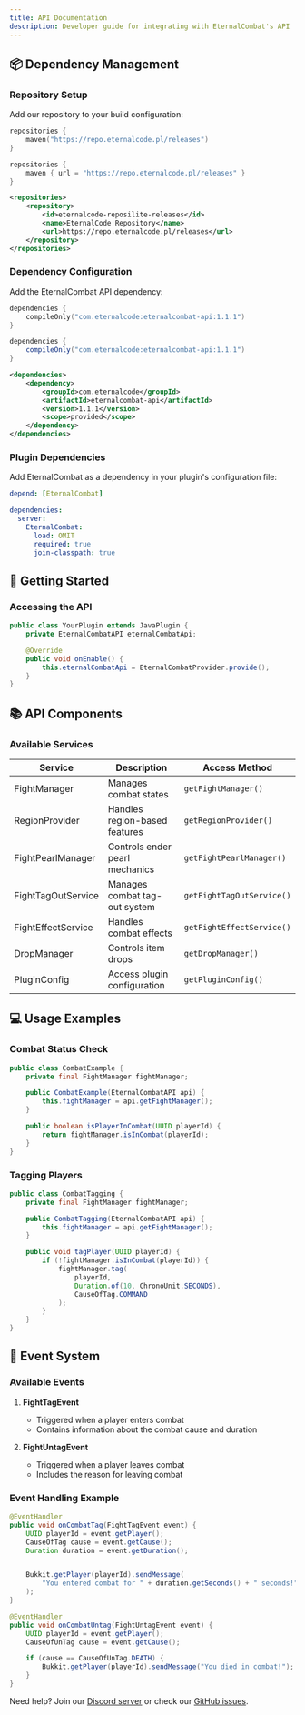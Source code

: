 ```yaml
---
title: API Documentation
description: Developer guide for integrating with EternalCombat's API
---
```



## 📦 Dependency Management

### Repository Setup

Add our repository to your build configuration:

<CodeTabs>
  <CodeTab label="Gradle.kts">

```kotlin
repositories {
    maven("https://repo.eternalcode.pl/releases")
}
```

  </CodeTab>
  <CodeTab label="Gradle">

```groovy
repositories {
    maven { url = "https://repo.eternalcode.pl/releases" }
}
```

  </CodeTab>
  <CodeTab label="Maven">

```xml
<repositories>
    <repository>
        <id>eternalcode-reposilite-releases</id>
        <name>EternalCode Repository</name>
        <url>https://repo.eternalcode.pl/releases</url>
    </repository>
</repositories>
```

  </CodeTab>
</CodeTabs>

### Dependency Configuration

Add the EternalCombat API dependency:

<CodeTabs>
  <CodeTab label="Gradle.kts">

```kotlin
dependencies {
    compileOnly("com.eternalcode:eternalcombat-api:1.1.1")
}
```

  </CodeTab>
  <CodeTab label="Gradle">

```groovy
dependencies {
    compileOnly("com.eternalcode:eternalcombat-api:1.1.1")
}
```

  </CodeTab>
  <CodeTab label="Maven">

```xml
<dependencies>
    <dependency>
        <groupId>com.eternalcode</groupId>
        <artifactId>eternalcombat-api</artifactId>
        <version>1.1.1</version>
        <scope>provided</scope>
    </dependency>
</dependencies>
```

  </CodeTab>
</CodeTabs>

### Plugin Dependencies

Add EternalCombat as a dependency in your plugin's configuration file:

<CodeTabs>
  <CodeTab label="plugin.yml">

```yaml
depend: [EternalCombat]
```

  </CodeTab>
  <CodeTab label="paper-plugin.yml">

```yaml
dependencies:
  server:
    EternalCombat:
      load: OMIT
      required: true
      join-classpath: true
```

  </CodeTab>
</CodeTabs>

## 🚀 Getting Started

### Accessing the API

```java
public class YourPlugin extends JavaPlugin {
    private EternalCombatAPI eternalCombatApi;

    @Override
    public void onEnable() {
        this.eternalCombatApi = EternalCombatProvider.provide();
    }
}
```

## 📚 API Components

### Available Services

| Service            | Description                    | Access Method             |
| ------------------ | ------------------------------ | ------------------------- |
| FightManager       | Manages combat states          | `getFightManager()`       |
| RegionProvider     | Handles region-based features  | `getRegionProvider()`     |
| FightPearlManager  | Controls ender pearl mechanics | `getFightPearlManager()`  |
| FightTagOutService | Manages combat tag-out system  | `getFightTagOutService()` |
| FightEffectService | Handles combat effects         | `getFightEffectService()` |
| DropManager        | Controls item drops            | `getDropManager()`        |
| PluginConfig       | Access plugin configuration    | `getPluginConfig()`       |

## 💻 Usage Examples

### Combat Status Check

```java
public class CombatExample {
    private final FightManager fightManager;

    public CombatExample(EternalCombatAPI api) {
        this.fightManager = api.getFightManager();
    }

    public boolean isPlayerInCombat(UUID playerId) {
        return fightManager.isInCombat(playerId);
    }
}
```

### Tagging Players

```java
public class CombatTagging {
    private final FightManager fightManager;

    public CombatTagging(EternalCombatAPI api) {
        this.fightManager = api.getFightManager();
    }

    public void tagPlayer(UUID playerId) {
        if (!fightManager.isInCombat(playerId)) {
            fightManager.tag(
                playerId,
                Duration.of(10, ChronoUnit.SECONDS),
                CauseOfTag.COMMAND
            );
        }
    }
}
```

## 📡 Event System

### Available Events

1. **FightTagEvent**

   - Triggered when a player enters combat
   - Contains information about the combat cause and duration

2. **FightUntagEvent**
   - Triggered when a player leaves combat
   - Includes the reason for leaving combat

### Event Handling Example

```java
@EventHandler
public void onCombatTag(FightTagEvent event) {
    UUID playerId = event.getPlayer();
    CauseOfTag cause = event.getCause();
    Duration duration = event.getDuration();


    Bukkit.getPlayer(playerId).sendMessage(
        "You entered combat for " + duration.getSeconds() + " seconds!"
    );
}

@EventHandler
public void onCombatUntag(FightUntagEvent event) {
    UUID playerId = event.getPlayer();
    CauseOfUnTag cause = event.getCause();

    if (cause == CauseOfUnTag.DEATH) {
        Bukkit.getPlayer(playerId).sendMessage("You died in combat!");
    }
}
```

<AlertBox type="info">
 Need help? Join our <a href="https://discord.gg/FQ7jmGBd6c">Discord server</a> or check our <a href="https://github.com/EternalCodeTeam/EternalCombat/issues">GitHub issues</a>.
</AlertBox>
